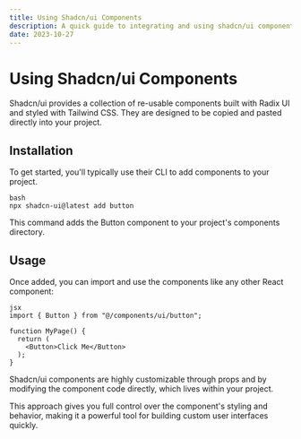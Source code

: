 ```yaml
---
title: Using Shadcn/ui Components
description: A quick guide to integrating and using shadcn/ui components in your Next.js project.
date: 2023-10-27
---
```


# Using Shadcn/ui Components

Shadcn/ui provides a collection of re-usable components built with Radix UI and styled with Tailwind CSS. They are designed to be copied and pasted directly into your project.

## Installation

To get started, you'll typically use their CLI to add components to your project.

```
bash
npx shadcn-ui@latest add button
```

This command adds the Button component to your project's components directory.

## Usage

Once added, you can import and use the components like any other React component:

```
jsx
import { Button } from "@/components/ui/button";

function MyPage() {
  return (
    <Button>Click Me</Button>
  );
}
```

Shadcn/ui components are highly customizable through props and by modifying the component code directly, which lives within your project.

This approach gives you full control over the component's styling and behavior, making it a powerful tool for building custom user interfaces quickly.
